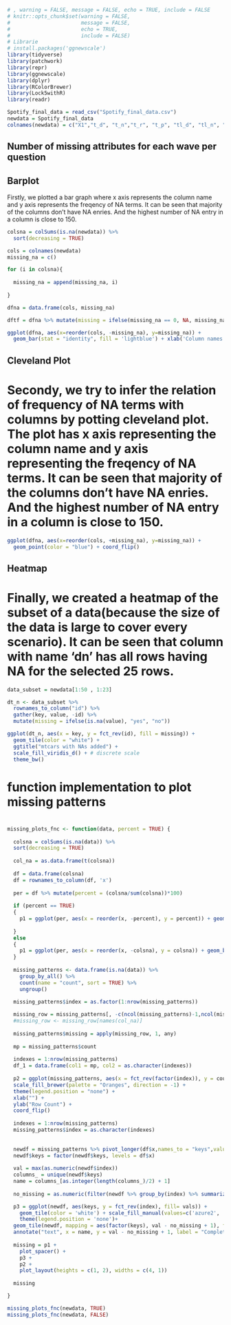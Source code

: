 ```r
# , warning = FALSE, message = FALSE, echo = TRUE, include = FALSE
# knitr::opts_chunk$set(warning = FALSE,
#                       message = FALSE,
#                       echo = TRUE,
#                       include = FALSE)
# Librarie
# install.packages('ggnewscale')
library(tidyverse)
library(patchwork)
library(repr)
library(ggnewscale)
library(dplyr)
library(RColorBrewer)
library(Lock5withR)
library(readr)
```

```r

Spotify_final_data = read_csv("Spotify_final_data.csv")
newdata = Spotify_final_data
colnames(newdata) = c("X1","t_d", "t_n","t_r", "t_p", "tl_d", "tl_n", "t_", "p_n", "p_d", "p_g", "pt_s", "dn", "en", "ky", "ld", "md", "sp", "ac", "in1", "lv", "vl", "tm","d1")

```

## Number of missing attributes for each wave per question

## Barplot

Firstly, we plotted a bar graph where x axis represents the column name and y axis represents the freqency of NA terms. It can be seen that majority of the columns don't have NA enries. And the highest number of NA entry in a column is close to 150.
```r

colsna = colSums(is.na(newdata)) %>%
  sort(decreasing = TRUE)

cols = colnames(newdata)
missing_na = c()

for (i in colsna){
  
  missing_na = append(missing_na, i)
  
}

dfna = data.frame(cols, missing_na)

dftf = dfna %>% mutate(missing = ifelse(missing_na == 0, NA, missing_na))

ggplot(dfna, aes(x=reorder(cols, -missing_na), y=missing_na)) + 
  geom_bar(stat = "identity", fill = 'lightblue') + xlab('Column names') + ylab('NA Frequency')

```

## Cleveland Plot

# Secondy, we try to infer the relation of frequency of NA terms with columns by potting cleveland plot. The plot has x axis representing the column name and y axis representing the freqency of NA terms. It can be seen that majority of the columns don't have NA enries. And the highest number of NA entry in a column is close to 150.

```r

ggplot(dfna, aes(x=reorder(cols, +missing_na), y=missing_na)) + 
  geom_point(color = "blue") + coord_flip()

```
## Heatmap

# Finally, we created a heatmap of the subset of a data(because the size of the data is large to cover every scenario). It can be seen that column with name 'dn' has all rows having NA for the selected 25 rows. 

```r

data_subset = newdata[1:50 , 1:23]

dt_n <- data_subset %>%
  rownames_to_column("id") %>%
  gather(key, value, -id) %>%
  mutate(missing = ifelse(is.na(value), "yes", "no"))

ggplot(dt_n, aes(x = key, y = fct_rev(id), fill = missing)) +
  geom_tile(color = "white") +
  ggtitle("mtcars with NAs added") +
  scale_fill_viridis_d() + # discrete scale
  theme_bw()

```
# function implementation to plot missing patterns

# 
```r
missing_plots_fnc <- function(data, percent = TRUE) {
  
  colsna = colSums(is.na(data)) %>%
  sort(decreasing = TRUE)
  
  col_na = as.data.frame(t(colsna))
  
  df = data.frame(colsna)
  df = rownames_to_column(df, 'x')
  
  per = df %>% mutate(percent = (colsna/sum(colsna))*100)
  
  if (percent == TRUE)
  {
    p1 = ggplot(per, aes(x = reorder(x, -percent), y = percent)) + geom_bar(stat = 'identity', fill = "#EF7C24") + xlab("") + ylab(" percent\nRows\nMissing ") + ggtitle("Missing Value Patterns")
    
  }
  else
  {
    p1 = ggplot(per, aes(x = reorder(x, -colsna), y = colsna)) + geom_bar(stat = 'identity', fill = "#EF7C24") + xlab("") + ylab(" num\nRows\nMissing ") + ggtitle("Missing Value Patterns")
  }
  
  missing_patterns <- data.frame(is.na(data)) %>%
    group_by_all() %>%
    count(name = "count", sort = TRUE) %>%
    ungroup()
  
  missing_patterns$index = as.factor(1:nrow(missing_patterns))

  missing_row = missing_patterns[, -c(ncol(missing_patterns)-1,ncol(missing_patterns))]
  #missing_row <- missing_row[names(col_na)]
  
  missing_patterns$missing = apply(missing_row, 1, any)
  
  mp = missing_patterns$count
  
  indexes = 1:nrow(missing_patterns)
  df_1 = data.frame(col1 = mp, col2 = as.character(indexes))
  
  p2 = ggplot(missing_patterns, aes(x = fct_rev(factor(index)), y = count, fill = missing)) + geom_bar(stat = 'identity')  +
  scale_fill_brewer(palette = "Oranges", direction = -1) +
  theme(legend.position = "none") +
  xlab("") +
  ylab("Row Count") +
  coord_flip()  
  
  indexes = 1:nrow(missing_patterns)
  missing_patterns$index = as.character(indexes)
  
  
  newdf = missing_patterns %>% pivot_longer(df$x,names_to = "keys",values_to = "vals")
  newdf$keys = factor(newdf$keys, levels = df$x)
  
  val = max(as.numeric(newdf$index))
  columns_ = unique(newdf$keys)
  name = columns_[as.integer(length(columns_)/2) + 1]
  
  no_missing = as.numeric(filter(newdf %>% group_by(index) %>% summarize(vals=max(vals)), vals==0)['index'])

  p3 = ggplot(newdf, aes(keys, y = fct_rev(index), fill= vals)) +
    geom_tile(color = 'white') + scale_fill_manual(values=c('azure2', 'purple')) +
    theme(legend.position = 'none')+
  geom_tile(newdf, mapping = aes(factor(keys), val - no_missing + 1), fill="lightblue") +
  annotate("text", x = name, y = val - no_missing + 1, label = "Complete Cases")
    
  missing = p1 +
    plot_spacer() +
    p3 +
    p2 +
    plot_layout(heights = c(1, 2), widths = c(4, 1))
  
  missing

}
```

```r

missing_plots_fnc(newdata, TRUE)
missing_plots_fnc(newdata, FALSE)

```